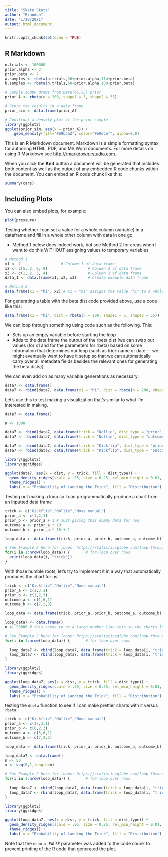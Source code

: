 ```yaml
---
title: "Skate Stats"
author: "Brandon"
date: "1/20/2021"
output: html_document
---
```


```r
knitr::opts_chunk$set(echo = TRUE)
```

## R Markdown

```r
n.trials <- 100000
prior.alpha <- 3
prior.beta <- 7
a.samples <- rbeta(n.trials,36+prior.alpha,114+prior.beta)
b.samples <- rbeta(n.trials,50+prior.alpha,100+prior.beta)
```


```r
# Sample 10000 draws from Beta(45,55) prior
prior_A <- rbeta(n = 200, shape1 = 5, shape2 = 55)

# Store the results in a data frame
prior_sim <- data.frame(prior_A)

# Construct a density plot of the prior sample
library(ggplot2)
ggplot(prior_sim, aes(x = prior_A)) + 
    geom_density(fill="#69b3a2", color="#e9ecef", alpha=0.8)
```

This is an R Markdown document. Markdown is a simple formatting syntax for authoring HTML, PDF, and MS Word documents. For more details on using R Markdown see <http://rmarkdown.rstudio.com>.

When you click the **Knit** button a document will be generated that includes both content as well as the output of any embedded R code chunks within the document. You can embed an R code chunk like this:

```r
summary(cars)
```

## Including Plots

You can also embed plots, for example:

```r
plot(pressure)
```


Testing whether I can set a value for a whole column (variable) in a dataframe and fill in a whole other column with data in one go.

* Method 1 below does indeed work, but see Method 2 for areas when I want to do this WITHOUT assigning values to temporary variables

```r
# Method 1
x1 <- 7                  # Column 1 of data frame
x2 <- c(5, 2, 8, 9)                  # Column 2 of data frame
x3 <- c(1, 2, 3, 4)                  # Column 3 of data frame
data_1 <- data.frame(x1, x2, x3)     # Create example data frame

# Method 2
data.frame(x1 = "hi", x2) # x1 = "hi" assigns the value "hi" to a whole variable named x1
```

For generating a table with the beta dist code provided above, use a code like this:

```r
data.frame(x1 = "hi", dist = rbeta(n = 200, shape1 = 5, shape2 = 55))
```

We can loop through something using code such as the following. This:

* Sets up an empty variable before starting the loop
* Adds to the data frame the output of the rbeta dist (we can swap out values (for x1 and for the parameters for rbeta) based on some information that determines our loop (such as trick name or date --- we might eventually want to have it setup so that we can automatically carry over all metadata fields besides the relevant ones for generating the beta dists))

We can even add on as many variable generations as necessary.

```r
data7 <- data.frame()
data7 <- rbind(data7, data.frame(x1 = "hi", dist = rbeta(n = 200, shape1 = 5, shape2 = 55), dist2 = rbeta(n = 200, shape1 = 5, shape2 = 5)))
```

Let's use this to test making a visualization that's similar to what I'm interested in making.

```r
data7 <- data.frame()

n <- 1000

data7 <- rbind(data7, data.frame(trick = "Nollie", dist_type = "prior", dist = rbeta(n = n, shape1 = 6, shape2 = 4)))
data7 <- rbind(data7, data.frame(trick = "Nollie", dist_type = "outcome", dist = rbeta(n = n, shape1 = 15, shape2 = 5)))

data7 <- rbind(data7, data.frame(trick = "Kickflip", dist_type = "prior", dist = rbeta(n = n, shape1 = 6, shape2 = 4)))
data7 <- rbind(data7, data.frame(trick = "Kickflip", dist_type = "outcome", dist = rbeta(n = n, shape1 = 15, shape2 = 5)))

library(ggplot2)
library(ggridges)

ggplot(data7, aes(x = dist, y = trick, fill = dist_type)) +
  geom_density_ridges(scale = .95, size = 0.25, rel_min_height = 0.01, alpha = .75) +
  theme_ridges() +
  labs( x = "Probability of Landing the Trick", fill = "Distribution")

```

Testing out making a loop so I can programmatically produce a chart from an inputted data frame

```r
trick <- c("Kickflip","Nollie","Nose manual")
prior_a <- c(1,2,3)
prior_b <- prior_a + 1 # Just giving this dummy data for now
outcome_a <- prior_a * 10
outcome_b <- prior_a * 10 + 1

loop_data <- data.frame(trick, prior_a, prior_b, outcome_a, outcome_b)

# See Example 2 here for loops: https://statisticsglobe.com/loop-through-data-frame-columns-rows-in-r/
for(i in 1:nrow(loop_data)) {       # for-loop over rows
  print(loop_data[i, "trick"])
}
```

With those humble roots, let's try to implement it in a way that automatically produces the chart for us!

```r
trick <- c("Kickflip","Nollie","Nose manual")
prior_a <- c(1,3,1)
prior_b <- c(1,2,3)
outcome_a <- c(1,6,1)
outcome_b <- c(7,2,3)

loop_data <- data.frame(trick, prior_a, prior_b, outcome_a, outcome_b)

loop_data7 <- data.frame()
n <- 20000 # this needs to be a large number like this so the charts look smooth

# See Example 2 here for loops: https://statisticsglobe.com/loop-through-data-frame-columns-rows-in-r/
for(i in 1:nrow(loop_data)) {       # for-loop over rows
  
  loop_data7 <- rbind(loop_data7, data.frame(trick = loop_data[i, "trick"], dist_type = "prior", dist = rbeta(n = n, shape1 = loop_data[i, "prior_a"], shape2 = loop_data[i, "prior_b"])))
  loop_data7 <- rbind(loop_data7, data.frame(trick = loop_data[i, "trick"], dist_type = "outcome", dist = rbeta(n = n, shape1 = loop_data[i, "outcome_a"], shape2 = loop_data[i, "outcome_b"])))
}

library(ggplot2)
library(ggridges)

ggplot(loop_data7, aes(x = dist, y = trick, fill = dist_type)) +
  geom_density_ridges(scale = .95, size = 0.25, rel_min_height = 0.01, alpha = .75) +
  theme_ridges() +
  labs( x = "Probability of Landing the Trick", fill = "Distribution")

```


testing the `dbeta` function to see if I can make prettier charts with it versus `rbeta`

```r
trick <- c("Kickflip","Nollie","Nose manual")
prior_a <- c(17,3,1)
prior_b <- c(6,2,3)
outcome_a <- c(5,6,1)
outcome_b <- c(7,2,3)

loop_data <- data.frame(trick, prior_a, prior_b, outcome_a, outcome_b)

loop_data7 <- data.frame()
n <- 50
x <- seq(0,1,length=n)

# See Example 2 here for loops: https://statisticsglobe.com/loop-through-data-frame-columns-rows-in-r/
for(i in 1:nrow(loop_data)) {       # for-loop over rows
  
  loop_data7 <- rbind(loop_data7, data.frame(trick = loop_data[i, "trick"], dist_type = "prior", dist = pbeta(x,loop_data[i, "prior_a"],loop_data[i, "prior_b"])))
  loop_data7 <- rbind(loop_data7, data.frame(trick = loop_data[i, "trick"], dist_type = "outcome", dist = pbeta(x,loop_data[i, "outcome_a"],loop_data[i, "outcome_b"])))    
}

library(ggplot2)
library(ggridges)

ggplot(loop_data7, aes(x = dist, y = trick, fill = dist_type)) +
  geom_density_ridges(scale = .95, size = 0.25, rel_min_height = 0.01, alpha = .75) +
  theme_ridges() +
  labs( x = "Probability of Landing the Trick", fill = "Distribution")

```

Note that the `echo = FALSE` parameter was added to the code chunk to prevent printing of the R code that generated the plot.
